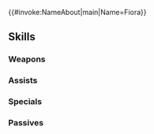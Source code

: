 {{#invoke:NameAbout|main|Name=Fiora}}{{HeroPage Tabs}}
{{Hero Infobox
|Name=Fiora
|Title=Airborne Warrior
|WeaponType=Blue Lance
|Origin=Fire Emblem: The Blazing Blade
|Gender=Female
|MoveType=Flying
|actorJP=井上麻里奈
|actorEN=Marin Miller
|artist=紺藤ココン
|additionDate=February 17, 2020
|releaseDate=February 17, 2020
|randomStartTime=2020-03-17T07:00:00Z
|poolDate=March 5, 2020
|poolRarities=5
|TagID=フィオーラ
|InternalID=488
|Properties=specRate_202208
|cv1=6
|cv2=1000100
|description=A pegasus knight of Ilia. Older sister of Farina and Florina. A knight full of pride for both her country and family. Appears in Fire Emblem: The Blazing Blade.
}}
{{Stats Page
|Lv1HP=19|Lv1ATK=8|Lv1SPD=10|Lv1DEF=6|Lv1RES=7
|GRHP=45|GRATK=55|GRSPD=65|GRDEF=35|GRRES=70
}}
==Skills==
===Weapons===
{{Weapons Table
|weapon1=Iron Lance
|weapon1Default=1
|weapon1Unlock=1
|weapon2=Steel Lance
|weapon2Default=2
|weapon2Unlock=2
|weapon3=Guard Lance
|weapon3Default=4
|weapon3Unlock=3
|weapon4=Guard Lance+
|weapon4Default=5
|weapon4Unlock=5
|weapon5=Airborne Spear
|weapon5Default=
|weapon5Unlock=5
}}
===Assists===
{{Assists Table
}}
===Specials===
{{Specials Table
|special1=Chilling Wind
|special1Default=4
|special1Unlock=3
|special2=Iceberg
|special2Default=
|special2Unlock=4
}}
===Passives===
{{Passives Table
|passiveA1=Fury 1
|passiveA2=Fury 2
|passiveA3=Fury 3
|passiveA1Unlock=1
|passiveA2Unlock=2
|passiveA3Unlock=4
|passiveB1=Pegasus Flight 1
|passiveB2=Pegasus Flight 2
|passiveB3=Pegasus Flight 3
|passiveB1Unlock=3
|passiveB2Unlock=4
|passiveB3Unlock=5
}}
{{Heroes Navbox}}